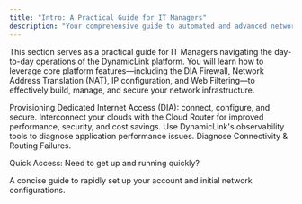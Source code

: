 ```yaml
---
title: "Intro: A Practical Guide for IT Managers"
description: "Your comprehensive guide to automated and advanced network, security, and management."
---
```


This section serves as a practical guide for IT Managers navigating the day-to-day operations of the DynamicLink platform. You will learn how to leverage core platform features—including the DIA Firewall, Network Address Translation (NAT), IP configuration, and Web Filtering—to effectively build, manage, and secure your network infrastructure.

<CardGroup cols={2}>
  <Card title="Setting Up Internet Access on Your Port/Location" icon="globe" href="/usecases/internet">
    Provisioning Dedicated Internet Access (DIA): connect, configure, and secure.
  </Card>
  <Card title="A new connection guideline: Secure Cloud Router & Multi-Cloud Connectivity" icon="cloud" href="/usecases/ClourRouterMCN">
    Interconnect your clouds with the Cloud Router for improved performance, security, and cost savings.
  </Card>
  <Card title="Troubleshooting Poor Application Performance" icon="info" href="/usecases/troubleshot">
    Use DynamicLink's  observability tools to diagnose application performance issues.
  </Card>
  <Card title="Troubleshooting Connectivity & Routing Failures" icon="info" href="/usecases/troubleshooting-connectivity-failures">
    Diagnose Connectivity & Routing Failures.
  </Card>
</CardGroup>

Quick Access: Need to get up and running quickly?

<CardGroup cols={1}>
  <Card title="Quick Start Guide" icon="rocket" href="/docs/quickstart">
    A concise guide to rapidly set up your account and initial network configurations.
  </Card>
</CardGroup>